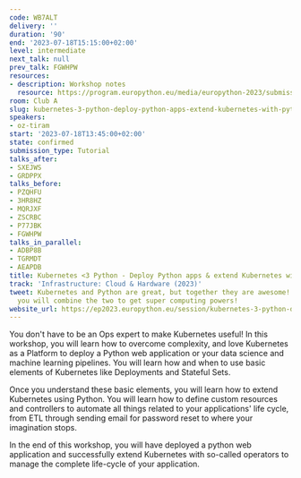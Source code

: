 ```yaml
---
code: WB7ALT
delivery: ''
duration: '90'
end: '2023-07-18T15:15:00+02:00'
level: intermediate
next_talk: null
prev_talk: FGWHPW
resources:
- description: Workshop notes
  resource: https://program.europython.eu/media/europython-2023/submissions/WB7ALT/resources/K8s_Workshop_Europython_erv3Kr9.pdf
room: Club A
slug: kubernetes-3-python-deploy-python-apps-extend-kubernetes-with-python
speakers:
- oz-tiram
start: '2023-07-18T13:45:00+02:00'
state: confirmed
submission_type: Tutorial
talks_after:
- SXEJWS
- GRDPPX
talks_before:
- PZQHFU
- 3HR8HZ
- MQRJXF
- ZSCRBC
- P77JBK
- FGWHPW
talks_in_parallel:
- ADBP8B
- TGRMDT
- AEAPDB
title: Kubernetes <3 Python - Deploy Python apps & extend Kubernetes with Python
track: 'Infrastructure: Cloud & Hardware (2023)'
tweet: Kubernetes and Python are great, but together they are awesome! In this workshop,
  you will combine the two to get super computing powers!
website_url: https://ep2023.europython.eu/session/kubernetes-3-python-deploy-python-apps-extend-kubernetes-with-python
---
```


You don't have to be an Ops expert to make Kubernetes useful! In this workshop, you will learn how to overcome complexity, and love Kubernetes as a Platform to deploy a Python web application or your data science and machine learning pipelines. You will learn how and when to use basic elements of Kubernetes like Deployments and Stateful Sets.

Once you understand these basic elements, you will learn how to extend Kubernetes using Python.
You will learn how to define custom resources and controllers to automate all things related to your applications' life cycle, from ETL through sending email for password reset to where your imagination stops.

In the end of this workshop, you will have deployed a python web application and successfully extend Kubernetes with so-called operators to manage the complete life-cycle of your application.
